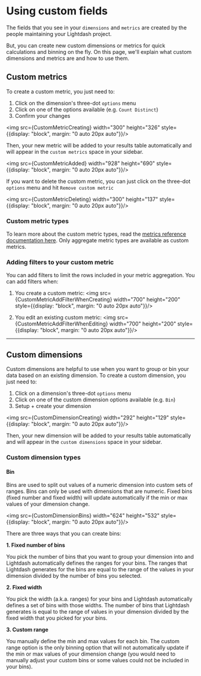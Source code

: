 


# Using custom fields

The fields that you see in your `dimensions` and `metrics` are created by the people maintaining your Lightdash project.

But, you can create new custom dimensions or metrics for quick calculations and binning on the fly. On this page, we'll explain what custom dimensions and metrics are and how to use them. 

## Custom metrics

To create a custom metric, you just need to:

1. Click on the dimension's three-dot `options` menu
2. Click on one of the options available (e.g. `Count Distinct`)
3. Confirm your changes

<img src={CustomMetricCreating} width="300" height="326" style={{display: "block", margin: "0 auto 20px auto"}}/>

Then, your new metric will be added to your results table automatically and will appear in the `custom metrics` space in your sidebar.

<img src={CustomMetricAdded} width="928" height="690" style={{display: "block", margin: "0 auto 20px auto"}}/>

If you want to delete the custom metric, you can just click on the three-dot `options` menu and hit `Remove custom metric`

<img src={CustomMetricDeleting} width="300" height="137" style={{display: "block", margin: "0 auto 20px auto"}}/>

### Custom metric types

To learn more about the custom metric types, read the [metrics reference documentation here](/references/metrics). Only aggregate metric types are available as custom metrics.

### Adding filters to your custom metric

You can add filters to limit the rows included in your metric aggregation. You can add filters when: 

1. You create a custom metric: 
<img src={CustomMetricAddFilterWhenCreating} width="700" height="200" style={{display: "block", margin: "0 auto 20px auto"}}/>

2. You edit an existing custom metric:
<img src={CustomMetricAddFilterWhenEditing} width="700" height="200" style={{display: "block", margin: "0 auto 20px auto"}}/>

---

## Custom dimensions

Custom dimensions are helpful to use when you want to group or bin your data based on an existing dimension. To create a custom dimension, you just need to:

1. Click on a dimension's three-dot `options` menu
2. Click on one of the custom dimension options available (e.g. `Bin`)
3. Setup + create your dimension

<img src={CustomDimensionCreating} width="292" height="129" style={{display: "block", margin: "0 auto 20px auto"}}/>

Then, your new dimension will be added to your results table automatically and will appear in the `custom dimensions` space in your sidebar.

### Custom dimension types

#### Bin

Bins are used to split out values of a numeric dimension into custom sets of ranges. Bins can only be used with dimensions that are numeric. Fixed bins (fixed number and fixed width) will update automatically if the min or max values of your dimension change.

<img src={CustomDimensionBins} width="624" height="532" style={{display: "block", margin: "0 auto 20px auto"}}/>

There are three ways that you can create bins:

**1. Fixed number of bins**

You pick the number of bins that you want to group your dimension into and Lightdash automatically defines the ranges for your bins. The ranges that Lightdash generates for the bins are equal to the range of the values in your dimension divided by the number of bins you selected.

**2. Fixed width**

You pick the width (a.k.a. ranges) for your bins and Lightdash automatically defines a set of bins with those widths. The number of bins that Lightdash generates is equal to the range of values in your dimension divided by the fixed width that you picked for your bins.

**3. Custom range**

You manually define the min and max values for each bin. The custom range option is the only binning option that will not automatically update if the min or max values of your dimension change (you would need to manually adjust your custom bins or some values could not be included in your bins).